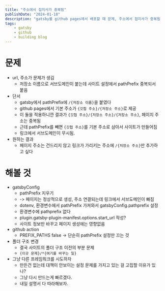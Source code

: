 ```yaml
---
title: "주소에서 접미사가 중복됨"
publishDate: "2024-01-18"
description: "gatsby를 github pages에서 배포할 때 문제, 주소에서 접미사가 중복됨, 해결책은 못 찾고 대신 차선책으로 astro로 옮기게 됨"
tags:
    - gatsby
    - github
    - building blog
---
```


# 문제

-   url, 주소가 문제가 생김
    -   저장소 이름으로 서브도메인이 붙는데 사이트 설정에서 pathPrefix 중복되서 붙음
-   단서
    -   gatsby에서 pathPrefix에 `/{저장소 이름}`을 붙였다
    -   github pages에서 기본 주소가 `{깃헙 주소}/{저장소 주소}`로 제공
    -   이 둘을 적용하니깐 결과가 `{깃헙 주소}/{저장소 주소}/{저장소 주소}`, 페이지 주소는 중복됨
    -   근데 pathPrefix를 빼면 `{깃헙 주소}`를 기본 주소로 삼아서 사이트가 만들어짐
    -   링크에서 서브도메인이 무시됨.
-   원하는 결과
    -   페이지 주소는 건드리지 않고 링크가 가리키는 주소에 `/{저장소 주소}`만 추가하고 싶다

# 해볼 것

-   gatsbyConfig
    -   pathPrefix 지우기
    -   -> 페이지는 정상적으로 생성, 주소 연결되는데 링크에서 서브도메인이 빠짐
    -   dotenv, 환경변수에서 pathPrefix 가져와서 gatsbyConfig.pathprefix 설정
    -   환경변수에 pathprefix 없다
    -   plugin.gatsby-plugin-manifest.options.start_url 작성?
    -   사이트 정보만 바꾸고 페이지 생성에는 영향없음
-   github action
    -   PREFIX_PATHS false -> 단순히 pathPrefix 설정만 끄는 것
-   폴더 구조 변경
    -   결국 사이트의 폴더 구조 이전의 부분 문제
    -   `{이곳 문제}/*{여기를 바꾸는 일}`
-   그냥 다른 프레임워크를 시도하자
    -   만든건 없는데 대책이 안보이는 설정 문제를 가지고 있는 걸 고집할 이유가 있나?
    -   그냥 다시 만드는게 빠르겠다.
    -   내일 설명서 다 따라해보자.
